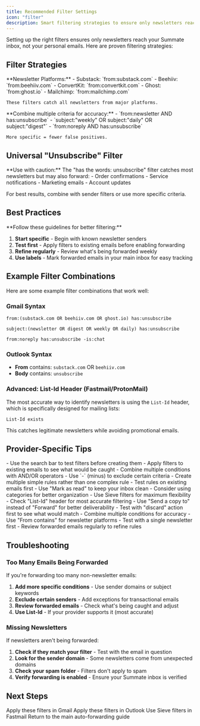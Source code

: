 ```yaml
---
title: Recommended Filter Settings
icon: "filter"
description: Smart filtering strategies to ensure only newsletters reach your Summate inbox
---
```


Setting up the right filters ensures only newsletters reach your Summate inbox, not your personal emails. Here are proven filtering strategies:

## Filter Strategies

<CardGroup cols={2}>
  <Card title="Platform-Specific Filters" icon="envelope">
    **Newsletter Platforms:**
    - Substack: `from:substack.com`
    - Beehiiv: `from:beehiiv.com`
    - ConvertKit: `from:convertkit.com`
    - Ghost: `from:ghost.io`
    - Mailchimp: `from:mailchimp.com`

    These filters catch all newsletters from major platforms.
  </Card>

  <Card title="Smart Keyword Filters" icon="filter">
    **Combine multiple criteria for accuracy:**
    - `from:newsletter AND has:unsubscribe`
    - `subject:"weekly" OR subject:"daily" OR subject:"digest"`
    - `from:noreply AND has:unsubscribe`

    More specific = fewer false positives.
  </Card>
</CardGroup>

## Universal "Unsubscribe" Filter

<Warning>
**Use with caution:** The "has the words: unsubscribe" filter catches most newsletters but may also forward:
- Order confirmations
- Service notifications
- Marketing emails
- Account updates

For best results, combine with sender filters or use more specific criteria.
</Warning>

## Best Practices

<Tip>
**Follow these guidelines for better filtering:**

1. **Start specific** - Begin with known newsletter senders
2. **Test first** - Apply filters to existing emails before enabling forwarding
3. **Refine regularly** - Review what's being forwarded weekly
4. **Use labels** - Mark forwarded emails in your main inbox for easy tracking
</Tip>

## Example Filter Combinations

Here are some example filter combinations that work well:

### Gmail Syntax

```
from:(substack.com OR beehiiv.com OR ghost.io) has:unsubscribe
```

```
subject:(newsletter OR digest OR weekly OR daily) has:unsubscribe
```

```
from:noreply has:unsubscribe -is:chat
```

### Outlook Syntax

- **From** contains: `substack.com` OR `beehiiv.com`
- **Body** contains: `unsubscribe`

### Advanced: List-Id Header (Fastmail/ProtonMail)

The most accurate way to identify newsletters is using the `List-Id` header, which is specifically designed for mailing lists:

```
List-Id exists
```

This catches legitimate newsletters while avoiding promotional emails.

## Provider-Specific Tips

<AccordionGroup>
  <Accordion title="Gmail">
    - Use the search bar to test filters before creating them
    - Apply filters to existing emails to see what would be caught
    - Combine multiple conditions with AND/OR operators
    - Use `-` (minus) to exclude certain criteria
  </Accordion>

  <Accordion title="Outlook">
    - Create multiple simple rules rather than one complex rule
    - Test rules on existing emails first
    - Use "Mark as read" to keep your inbox clean
    - Consider using categories for better organization
  </Accordion>

  <Accordion title="Fastmail">
    - Use Sieve filters for maximum flexibility
    - Check "List-Id" header for most accurate filtering
    - Use "Send a copy to" instead of "Forward" for better deliverability
    - Test with "discard" action first to see what would match
  </Accordion>

  <Accordion title="ProtonMail">
    - Combine multiple conditions for accuracy
    - Use "From contains" for newsletter platforms
    - Test with a single newsletter first
    - Review forwarded emails regularly to refine rules
  </Accordion>
</AccordionGroup>

## Troubleshooting

### Too Many Emails Being Forwarded

If you're forwarding too many non-newsletter emails:

1. **Add more specific conditions** - Use sender domains or subject keywords
2. **Exclude certain senders** - Add exceptions for transactional emails
3. **Review forwarded emails** - Check what's being caught and adjust
4. **Use List-Id** - If your provider supports it (most accurate)

### Missing Newsletters

If newsletters aren't being forwarded:

1. **Check if they match your filter** - Test with the email in question
2. **Look for the sender domain** - Some newsletters come from unexpected domains
3. **Check your spam folder** - Filters don't apply to spam
4. **Verify forwarding is enabled** - Ensure your Summate inbox is verified

## Next Steps

<CardGroup cols={2}>
  <Card title="Gmail Setup" icon="google" href="/guides/auto-forwarding/gmail">
    Apply these filters in Gmail
  </Card>

  <Card title="Outlook Setup" icon="microsoft" href="/guides/auto-forwarding/outlook">
    Apply these filters in Outlook
  </Card>

  <Card title="Fastmail Setup" icon="envelope" href="/guides/auto-forwarding/fastmail">
    Use Sieve filters in Fastmail
  </Card>

  <Card title="Back to Overview" icon="arrow-left" href="/guides/auto-forwarding/overview">
    Return to the main auto-forwarding guide
  </Card>
</CardGroup>

